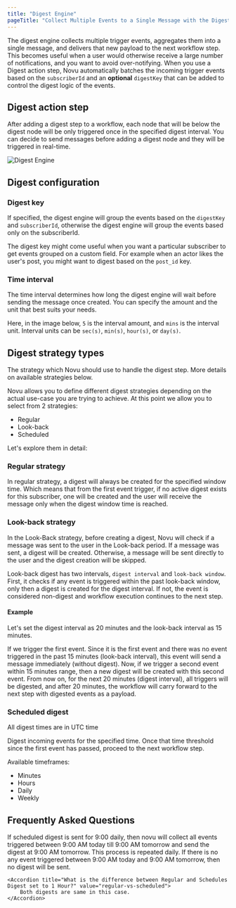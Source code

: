 ```yaml
---
title: "Digest Engine"
pageTitle: "Collect Multiple Events to a Single Message with the Digest Engine"
---
```



The digest engine collects multiple trigger events, aggregates them into a single message, and delivers that new payload to the next workflow step.
This becomes useful when a user would otherwise receive a large number of notifications, and you want to avoid over-notifying. When you use a Digest action step, Novu automatically batches the incoming trigger events based on the `subscriberId` and an **optional** `digestKey` that can be added to control the digest logic of the events.

## Digest action step

After adding a digest step to a workflow, each node that will be below the digest node will be only triggered once in the specified digest interval.
You can decide to send messages before adding a digest node and they will be triggered in real-time.

<img src="/workflow/media-assets/digest-engine.png" alt="Digest Engine" />

## Digest configuration

### Digest key

If specified, the digest engine will group the events based on the `digestKey` and `subscriberId`, otherwise the digest engine will group the events based only on the subscriberId.

The digest key might come useful when you want a particular subscriber to get events grouped on a custom field. For example when an actor likes the user's post, you might want to digest based on the `post_id` key.

### Time interval

The time interval determines how long the digest engine will wait before sending the message once created. You can specify the amount and the unit that best suits your needs.

Here, in the image below, `5` is the interval amount, and `mins` is the interval unit. Interval units can be `sec(s)`, `min(s)`, `hour(s)`, or `day(s)`.

## Digest strategy types

The strategy which Novu should use to handle the digest step. More details on available strategies below.

Novu allows you to define different digest strategies depending on the actual use-case you are trying to achieve. At this point we allow you to select from 2 strategies:

- Regular
- Look-back
- Scheduled

Let's explore them in detail:

### Regular strategy

In regular strategy, a digest will always be created for the specified window time. Which means that from the first event trigger, if no active digest exists for this subscriber, one will be created and the user will receive the message only when the digest window time is reached.

### Look-back strategy

In the Look-Back strategy, before creating a digest, Novu will check if a message was sent to the user in the Look-back period. If a message was sent, a digest will be created. Otherwise, a message will be sent directly to the user and the digest creation will be skipped.

Look-back digest has two intervals, `digest interval` and `look-back window`. First, it checks if any event is triggered within the past look-back window, only then a digest is created for the digest interval. If not, the event is considered non-digest and workflow execution continues to the next step.

#### Example

Let's set the digest interval as 20 minutes and the look-back interval as 15 minutes.

If we trigger the first event. Since it is the first event and there was no event triggered in the past 15 minutes (look-back interval), this event will send a message immediately (without digest).
Now, if we trigger a second event within 15 minutes range, then a new digest will be created with this second event. From now on, for the next 20 minutes (digest interval), all triggers will be digested, and after 20 minutes, the workflow will carry forward to the next step with digested events as a payload.

### Scheduled digest

<Callout type="info">All digest times are in UTC time</Callout>

Digest incoming events for the specified time. Once that time threshold since the first event has passed, proceed to the next workflow step.

Available timeframes:
- Minutes
- Hours
- Daily
- Weekly

## Frequently Asked Questions

<Accordions type="single">
    <Accordion title="If scheduled digest is set for 9:00 AM daily then will the digest be sent at 9:00 AM every day without any event triggered?" value="scheduled-digest">
        If scheduled digest is sent for 9:00 daily, then novu will collect all events triggered between 9:00 AM today till 9:00 AM tomorrow and send the digest at 9:00 AM tomorrow. This process is repeated daily. If there is no any event triggered between 9:00 AM today and 9:00 AM tomorrow, then no digest will be sent.
    </Accordion>

    <Accordion title="What is the difference between Regular and Schedules Digest set to 1 Hour?" value="regular-vs-scheduled">
        Both digests are same in this case.
    </Accordion>
</Accordions>

